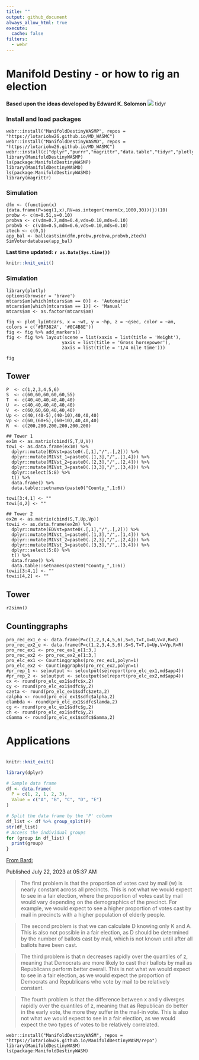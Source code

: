 ```yaml
---
title: ""
output: github_document
always_allow_html: true
execute: 
  cache: false
filters:
  - webr
---
```


# Manifold Destiny - or how to rig an election
**Based upon the ideas developed by Edward K. Solomon**
![](pngs/md.png)
tidyr

### Install and load packages
```webr-r
webr::install("ManifoldDestinyWASMP", repos = "https://lotariohw26.github.io/MD_WASMC")
webr::install("ManifoldDestinyWASMD", repos = "https://lotariohw26.github.io/MD_WASMC")
webr::install(c("dplyr","purrr","magrittr","data.table","tidyr","plotly"))
library(ManifoldDestinyWASMP)
ls(package:ManifoldDestinyWASMP)
library(ManifoldDestinyWASMD)
ls(package:ManifoldDestinyWASMD)
library(magrittr)
```

### Simulation
```webr-r
dfm <- (function(x){data.frame(P=seq(1,x),RV=as.integer(rnorm(x,1000,30)))})(10)
probw <- c(m=0.51,s=0.10)
probva <- c(vdm=0.7,mdm=0.4,vds=0.10,mds=0.10)
probvb <- c(vdm=0.5,mdm=0.6,vds=0.10,mds=0.10)
ztech <- c(0,1)	
app_bal <- ballcastsim(dfm,probw,probva,probvb,ztech)
SimVoterdatabase(app_bal)
```
**Last time updated: `r as.Date(Sys.time())`**

```r
knitr::knit_exit()
```

### Simulation
```webr-r
library(plotly)
options(browser = 'brave') 
mtcars$am[which(mtcars$am == 0)] <- 'Automatic'
mtcars$am[which(mtcars$am == 1)] <- 'Manual'
mtcars$am <- as.factor(mtcars$am)

fig <- plot_ly(mtcars, x = ~wt, y = ~hp, z = ~qsec, color = ~am, colors = c('#BF382A', '#0C4B8E'))
fig <- fig %>% add_markers()
fig <- fig %>% layout(scene = list(xaxis = list(title = 'Weight'),
                     yaxis = list(title = 'Gross horsepower'),
                     zaxis = list(title = '1/4 mile time')))

fig
```

## Tower
```webr-r
P  <- c(1,2,3,4,5,6)
S  <- c(60,60,60,60,60,55)
T  <- c(40,40,40,40,40,40)
U  <- c(40,40,40,40,40,40)
V  <- c(60,60,60,40,40,40)
Up <- c(40,(40-5),(40-10),40,40,40)
Vp <- c(60,(60+5),(60+10),40,40,40)
R  <- c(200,200,200,200,200,200)

## Tower 1
ex1m <- as.matrix(cbind(S,T,U,V))
towi <- as.data.frame(ex1m) %>% 
  dplyr::mutate(EDVst=paste0(.[,1],"/",.[,2])) %>%
  dplyr::mutate(MIVst_1=paste0(.[1,3],"/",.[1,4])) %>%
  dplyr::mutate(MIVst_2=paste0(.[2,3],"/",.[2,4])) %>%
  dplyr::mutate(MIVst_3=paste0(.[3,3],"/",.[3,4])) %>%
  dplyr::select(5:8) %>%
  t() %>%
  data.frame() %>%
  data.table::setnames(paste0("County_",1:6))

towi[3:4,1] <- ""
towi[4,2] <- ""

## Tower 2
ex2m <- as.matrix(cbind(S,T,Up,Vp))
towii <- as.data.frame(ex2m) %>% 
  dplyr::mutate(EDVst=paste0(.[,1],"/",.[,2])) %>%
  dplyr::mutate(MIVst_1=paste0(.[1,3],"/",.[1,4])) %>%
  dplyr::mutate(MIVst_2=paste0(.[2,3],"/",.[2,4])) %>%
  dplyr::mutate(MIVst_3=paste0(.[3,3],"/",.[3,4])) %>%
  dplyr::select(5:8) %>%
  t() %>%
  data.frame() %>%
  data.table::setnames(paste0("County_",1:6))
towii[3:4,1] <- ""
towii[4,2] <- ""

```

## Tower
```webr-r
r2simn()
```



## Countinggraphs
```webr-r
pro_rec_ex1_e <- data.frame(P=c(1,2,3,4,5,6),S=S,T=T,U=U,V=V,R=R)
pro_rec_ex2_e <- data.frame(P=c(1,2,3,4,5,6),S=S,T=T,U=Up,V=Vp,R=R) 
pro_rec_ex1 <- pro_rec_ex1_e[1:3,]
pro_rec_ex2 <- pro_rec_ex2_e[1:3,]
pro_elc_ex1 <- Countinggraphs(pro_rec_ex1,polyn=1)
pro_elc_ex2 <- Countinggraphs(pro_rec_ex2,polyn=1)
#pr_rep_1 <- seloutput <- seloutput(selreport(pro_elc_ex1,md$app4))
#pr_rep_2 <- seloutput <- seloutput(selreport(pro_elc_ex2,md$app4))
cx <- round(pro_elc_ex1$sdfc$x,2)
cy <- round(pro_elc_ex1$sdfc$y,2)
czeta <- round(pro_elc_ex1$sdfc$zeta,2)
calpha <- round(pro_elc_ex1$sdfc$alpha,2)
clambda <- round(pro_elc_ex1$sdfc$lamda,2)
cg <- round(pro_elc_ex1$sdfc$g,2)
ch <- round(pro_elc_ex1$sdfc$y,2)
cGamma <- round(pro_elc_ex1$sdfc$Gamma,2)
```

# Applications
```webr-r

```


```r
knitr::knit_exit()
```

```r
library(dplyr)

# Sample data frame
df <- data.frame(
  P = c(1, 2, 1, 2, 3),
  Value = c("A", "B", "C", "D", "E")
)

# Split the data frame by the 'P' column
df_list <- df %>% group_split(P)
str(df_list)
# Access the individual groups
for (group in df_list) {
  print(group)
}
```


[From Bard:](https://g.co/bard/share/37bfadf733c5)

Published July 22, 2023 at 05:37 AM

> The first problem is that the proportion of votes cast by mail (w) is nearly constant across all precincts. This is not what we would expect to see in a fair election, where the proportion of votes cast by mail would vary depending on the demographics of the precinct. For example, we would expect to see a higher proportion of votes cast by mail in precincts with a higher population of elderly people.

> The second problem is that we can calculate D knowing only K and A. This is also not possible in a fair election, as D should be determined by the number of ballots cast by mail, which is not known until after all ballots have been cast.

> The third problem is that n decreases rapidly over the quantiles of z, meaning that Democrats are more likely to cast their ballots by mail as Republicans perform better overall. This is not what we would expect to see in a fair election, as we would expect the proportion of Democrats and Republicans who vote by mail to be relatively constant.

> The fourth problem is that the difference between x and y diverges rapidly over the quantiles of z, meaning that as Republican do better in the early vote, the more they suffer in the mail-in vote. This is also not what we would expect to see in a fair election, as we would expect the two types of votes to be relatively correlated.


```webr-r
webr::install("ManifoldDestinyWASM", repos = "https://lotariohw26.github.io/ManifoldDestinyWASM/repo")
library(ManifoldDestinyWASM)
ls(package:ManifoldDestinyWASM)
```

